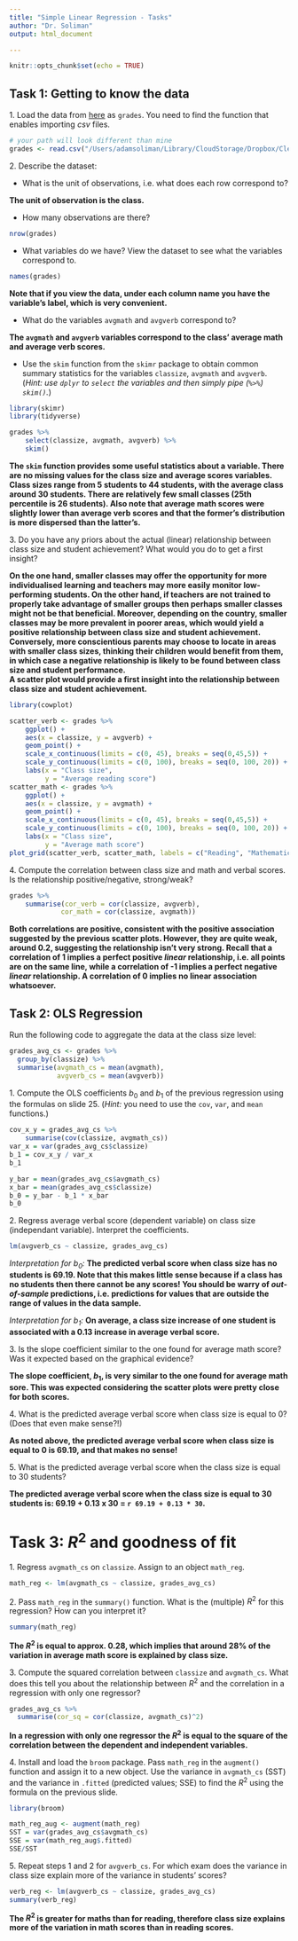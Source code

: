 ```yaml
---
title: "Simple Linear Regression - Tasks"
author: "Dr. Soliman"
output: html_document

---
```


```r
knitr::opts_chunk$set(echo = TRUE)
```

## Task 1: Getting to know the data

1\. Load the data from [here](https://www.dropbox.com/scl/fi/77u2r8xznh63jg7aisq4f/grade5_isl.csv?rlkey=luyjby0fa1x9qdi94hviwpn5n&dl=0) as `grades`. You need to find the function that enables importing *csv* files. 

```r
# your path will look different than mine
grades <- read.csv("/Users/adamsoliman/Library/CloudStorage/Dropbox/Clemson/Econometrics Course/data for tasks/grade5_isl.csv")
```

2\. Describe the dataset:

* What is the unit of observations, i.e. what does each row correspond to?
  
**The unit of observation is the class.**
  
* How many observations are there?
  
```r
nrow(grades)
```

* What variables do we have? View the dataset to see what the variables correspond to.

```r
names(grades)
```

**Note that if you view the data, under each column name you have the variable's label, which is very convenient.**

* What do the variables `avgmath` and `avgverb` correspond to?

**The `avgmath` and `avgverb` variables correspond to the class' average math and average verb scores.**

* Use the `skim` function from the `skimr` package to obtain common summary statistics for the variables `classize`, `avgmath` and `avgverb`. (*Hint: use `dplyr` to `select` the variables and then simply pipe (`%>%`) `skim()`.*)

```r
library(skimr)
library(tidyverse)

grades %>%
    select(classize, avgmath, avgverb) %>%
    skim()
```

**The `skim` function provides some useful statistics about a variable. There are no missing values for the class size and average scores variables. Class sizes range from 5 students to 44 students, with the average class around 30 students. There are relatively few small classes (25th percentile is 26 students). Also note that average math scores were slightly lower than average verb scores and that the former's distribution is more dispersed than the latter's.**

3\. Do you have any priors about the actual (linear) relationship between class size and student achievement? What would you do to get a first insight?

**On the one hand, smaller classes may offer the opportunity for more individualised learning and teachers may more easily monitor low-performing students. On the other hand, if teachers are not trained to properly take advantage of smaller groups then perhaps smaller classes might not be that beneficial. Moreover, depending on the country, smaller classes may be more prevalent in poorer areas, which would yield a positive relationship between class size and student achievement. Conversely, more conscientious parents may choose to locate in areas with smaller class sizes, thinking their children would benefit from them, in which case a negative relationship is likely to be found between class size and student performance.**  
**A scatter plot would provide a first insight into the relationship between class size and student achievement.**

```r
library(cowplot)

scatter_verb <- grades %>%
    ggplot() +
    aes(x = classize, y = avgverb) +
    geom_point() +
    scale_x_continuous(limits = c(0, 45), breaks = seq(0,45,5)) +
    scale_y_continuous(limits = c(0, 100), breaks = seq(0, 100, 20)) +
    labs(x = "Class size",
         y = "Average reading score")
scatter_math <- grades %>%
    ggplot() +
    aes(x = classize, y = avgmath) +
    geom_point() +
    scale_x_continuous(limits = c(0, 45), breaks = seq(0,45,5)) +
    scale_y_continuous(limits = c(0, 100), breaks = seq(0, 100, 20)) +
    labs(x = "Class size",
         y = "Average math score")
plot_grid(scatter_verb, scatter_math, labels = c("Reading", "Mathematics"))
```

4\. Compute the correlation between class size and math and verbal scores. Is the relationship positive/negative, strong/weak?

```r
grades %>%
    summarise(cor_verb = cor(classize, avgverb),
             cor_math = cor(classize, avgmath))
```

**Both correlations are positive, consistent with the positive association suggested by the previous scatter plots. However, they are quite weak, around 0.2, suggesting the relationship isn't very strong. Recall that a correlation of 1 implies a perfect positive *linear* relationship, i.e. all points are on the same line, while a correlation of -1 implies a perfect negative *linear* relationship. A correlation of 0 implies no linear association whatsoever.**


## Task 2: OLS Regression

Run the following code to aggregate the data at the class size level:

```r
grades_avg_cs <- grades %>%
  group_by(classize) %>%
  summarise(avgmath_cs = mean(avgmath),
            avgverb_cs = mean(avgverb))
```

1\. Compute the OLS coefficients $b_0$ and $b_1$ of the previous regression using the formulas on slide 25. (*Hint:* you need to use the `cov`, `var`, and `mean` functions.)

```r
cov_x_y = grades_avg_cs %>%
    summarise(cov(classize, avgmath_cs))
var_x = var(grades_avg_cs$classize)
b_1 = cov_x_y / var_x
b_1

y_bar = mean(grades_avg_cs$avgmath_cs)
x_bar = mean(grades_avg_cs$classize)
b_0 = y_bar - b_1 * x_bar
b_0
```

2\. Regress average verbal score (dependent variable) on class size (independant variable). Interpret the coefficients.

```r
lm(avgverb_cs ~ classize, grades_avg_cs)
```

*Interpretation for $b_0$:* **The predicted verbal score when class size has no students is 69.19. Note that this makes little sense because if a class has no students then there cannot be any scores! You should be warry of *out-of-sample* predictions, i.e. predictions for values that are outside the range of values in the data sample.**

*Interpretation for $b_1$:* **On average, a class size increase of one student is associated with a 0.13 increase in average verbal score.**

3\. Is the slope coefficient similar to the one found for average math score? Was it expected based on the graphical evidence?

**The slope coefficient, $b_1$, is very similar to the one found for average math sore. This was expected considering the scatter plots were pretty close for both scores.**

4\. What is the predicted average verbal score when class size is equal to 0? (Does that even make sense?!)

**As noted above, the predicted average verbal score when class size is equal to 0 is 69.19, and that makes no sense!**

5\. What is the predicted average verbal score when the class size is equal to 30 students?

**The predicted average verbal score when the class size is equal to 30 students is: 69.19 + 0.13 x 30 = `r 69.19 + 0.13 * 30`.**


# Task 3: $R^2$ and goodness of fit

1\. Regress `avgmath_cs` on `classize`. Assign to an object `math_reg`.

```r
math_reg <- lm(avgmath_cs ~ classize, grades_avg_cs)
```

2\. Pass `math_reg` in the `summary()` function. What is the (multiple) $R^2$ for this regression? How can you interpret it?

```r
summary(math_reg)
```

**The $R^2$ is equal to approx. 0.28, which implies that around 28% of the variation in average math score is explained by class size.**

3\. Compute the squared correlation between `classize` and `avgmath_cs`. What does this tell you about the relationship between $R^2$ and the correlation in a regression with only one regressor?

```r
grades_avg_cs %>%
  summarise(cor_sq = cor(classize, avgmath_cs)^2)
```

**In a regression with only one regressor the $R^2$ is equal to the square of the correlation between the dependent and independent variables.**

4\. Install and load the `broom` package. Pass `math_reg` in the `augment()` function and assign it to a new object. Use the variance in `avgmath_cs` (SST) and the variance in `.fitted` (predicted values; SSE) to find the $R^2$ using the formula on the previous slide.

```r
library(broom)

math_reg_aug <- augment(math_reg)
SST = var(grades_avg_cs$avgmath_cs)
SSE = var(math_reg_aug$.fitted)
SSE/SST
```


5\. Repeat steps 1 and 2 for `avgverb_cs`. For which exam does the variance in class size explain more of the variance in students' scores?

```r
verb_reg <- lm(avgverb_cs ~ classize, grades_avg_cs)
summary(verb_reg)
```

**The $R^2$ is greater for maths than for reading, therefore class size explains more of the variation in math scores than in reading scores.**

